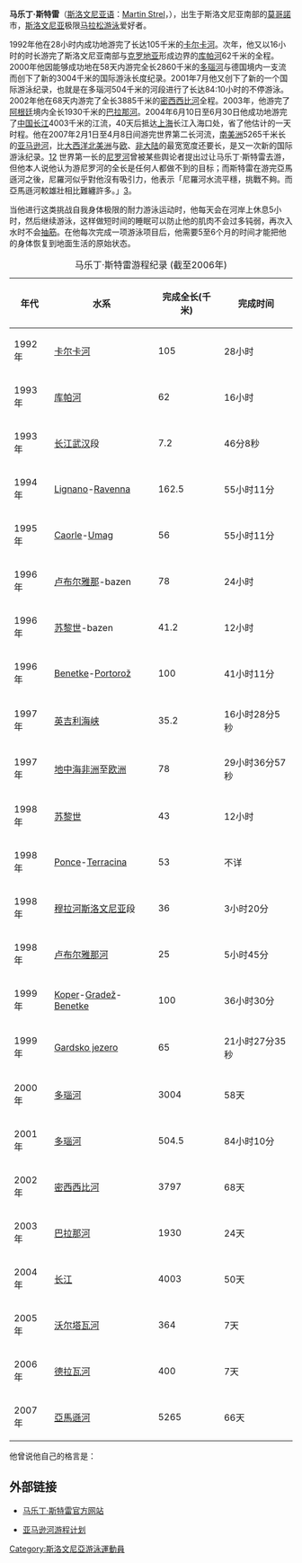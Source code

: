 {{Link style|time=2015-12-11T02:12:38+00:00}}
'''马乐丁·斯特雷'''（[[斯洛文尼亚语|斯洛文尼亚语]]：[[Media:Sl-Martin_Strel.oga|Martin Strel]]，{{bd|1954年|10月1日|catIdx=S}}），出生于斯洛文尼亚南部的[[:en:Mokronog|莫哥諾]]市，[[斯洛文尼亚|斯洛文尼亚]]极限[[马拉松|马拉松]][[游泳|游泳]]爱好者。

1992年他在28小时内成功地游完了长达105千米的[[卡尔卡河|卡尔卡河]]。次年，他又以16小时的时长游完了斯洛文尼亚南部与[[克罗地亚|克罗地亚]]形成边界的[[庫帕河|库帕河]]62千米的全程。2000年他因能够成功地在58天内游完全长2860千米的[[多瑙河|多瑙河]]与德国境内一支流而创下了新的3004千米的国际游泳长度纪录。2001年7月他又创下了新的一个国际游泳纪录，也就是在多瑙河504千米的河段进行了长达84:10小时的不停游泳。2002年他在68天内游完了全长3885千米的[[密西西比河|密西西比河]]全程。2003年，他游完了[[阿根廷|阿根廷]]境内全长1930千米的[[巴拉那河|巴拉那河]]。2004年6月10日至6月30日他成功地游完了[[中华人民共和国|中国]][[长江|长江]]4003千米的江流，40天后抵达[[上海市|上海]]长江入海口处，省了他估计的一天时程。他在2007年2月1日至4月8日间游完世界第二长河流，[[南美洲|南美洲]]5265千米长的[[亚马逊河|亚马逊河]]，比[[大西洋|大西洋]][[北美洲|北美洲]]与[[欧洲|欧]]、[[非洲|非大陆]]的最宽宽度还要长，是又一次新的国际游泳纪录。[http://www.qoos.com/news/show.php?a=142266]{{dead link|date=2018年5月 |bot=InternetArchiveBot |fix-attempted=yes }}[http://udn.com/NEWS/WORLD/WOR4/3795015.shtml] 世界第一长的[[尼罗河|尼罗河]]曾被某些舆论者提出过让马乐丁·斯特雷去游，但他本人说他认为游尼罗河的全长是任何人都做不到的目标；而斯特雷在游完亞馬遜河之後，尼羅河似乎對他沒有吸引力，他表示「尼羅河水流平穩，挑戰不夠。而亞馬遜河較雄壯相比難纏許多。」[http://news.xinhuanet.com/world/2007-04/09/content_5949441.htm]{{dead link|date=2018年5月 |bot=InternetArchiveBot |fix-attempted=yes }}。

当他进行这类挑战自我身体极限的耐力游泳运动时，他每天会在河岸上休息5小时，然后继续游泳，这样做短时间的睡眠可以防止他的肌肉不会过多钝弱，再次入水时不会[[抽筋|抽筋]]。在他每次完成一项游泳项目后，他需要5至6个月的时间才能把他的身体恢复到地面生活的原始状态。

{| class="wikitable"
|+ 马乐丁·斯特雷游程纪录 (截至2006年)
! 年代
! 水系
! 完成全长(千米)
! 完成时间
|-
| 1992年 
| [[卡尔卡河|卡尔卡河]] 
| 105 
| 28小时
|-
| 1993年 
| [[库帕河|库帕河]] 
| 62 
| 16小时
|-
| 1993年 
| [[长江|长江]][[武汉|武汉]]段
| 7.2 
| 46分8秒
|-
| 1994年 
| [[Lignano|Lignano]]-[[Ravenna|Ravenna]] 
| 162.5 
| 55小时11分
|- 
| 1995年 
| [[Caorle|Caorle]]-[[Umag|Umag]] 
| 56 
| 55小时11分
|- 
| 1996年 
| [[卢布尔雅那|卢布尔雅那]]-bazen 
| 78 
| 24小时
|- 
| 1996年 
| [[苏黎世|苏黎世]]-bazen 
| 41.2 
| 12小时
|- 
| 1996年 
| [[Benetke|Benetke]]-[[Portorož|Portorož]] 
| 100 
| 41小时11分
|- 
| 1997年 
| [[英吉利海峡|英吉利海峡]] 
| 35.2 
| 16小时28分5秒
|- 
| 1997年 
| [[地中海|地中海]][[非洲|非洲]]至[[欧洲|欧洲]] 
| 78 
| 29小时36分57秒
|- 
| 1998年 
| [[苏黎世|苏黎世]] 
| 43 
| 12小时
|- 
| 1998年 
| [[Ponce|Ponce]]-[[Terracina|Terracina]] 
| 53 
| 不详
|- 
| 1998年 
| [[穆拉河|穆拉河]][[斯洛文尼亚|斯洛文尼亚]]段 
| 36 
| 3小时20分
|- 
| 1998年 
| [[卢布尔雅那河|卢布尔雅那河]] 
| 25 
| 5小时45分
|- 
| 1999年 
| [[Koper|Koper]]-[[Gradež|Gradež]]-[[Benetke|Benetke]] 
| 100 
| 36小时30分
|- 
| 1999年 
| [[Gardsko_jezero|Gardsko jezero]] 
| 65 
| 21小时27分35秒
|- 
| 2000年 
| [[多瑙河|多瑙河]] 
| 3004 
| 58天
|- 
| 2001年 
| [[多瑙河|多瑙河]] 
| 504.5 
| 84小时10分
|- 
| 2002年 
| [[密西西比河|密西西比河]]  
| 3797 
| 68天
|- 
| 2003年 
| [[巴拉那河|巴拉那河]] 
| 1930 
| 24天
|- 
| 2004年 
| [[长江|长江]] 
| 4003 
| 50天
|- 
| 2005年 
| [[沃尔塔瓦河|沃尔塔瓦河]] 
| 364 
| 7天
|- 
| 2006年 
| [[德拉瓦河|德拉瓦河]] 
| 400 
| 7天
|- 
| 2007年 
| [[亞馬遜河|亞馬遜河]] 
| 5265
| 66天
|}

他曾说他自己的格言是：
{{quote|
<center>
我为和平，友谊和清澈的水而游。<br />
(<small>[[斯洛文尼亚语|斯洛文尼亚语]]：''Plavam za mir, prijateljstvo in čiste vode.''</small>)
</center>
}}

== 外部链接 ==
*{{en}}[http://www.martinstrel.com 马乐丁·斯特雷官方网站] {{Wayback|url=http://www.martinstrel.com/ |date=20080517172326 }}
*{{en}}[http://www.amazonswim.com 亚马逊河游程计划] {{Wayback|url=http://www.amazonswim.com/ |date=20080828181451 }}

{{Authority control}}
{{DEFAULTSORT:Strel, Martin}}
[[Category:斯洛文尼亞游泳運動員|Category:斯洛文尼亞游泳運動員]]